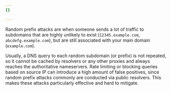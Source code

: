 ```yaml
---
{}

---
```


Random prefix attacks are when someone sends a lot of traffic to subdomains that are highly unlikely to exist (`12345.example.com`, `abcdefg.example.com`), but are still associated with your main domain (`example.com`).

Usually, a DNS query to each random subdomain (or prefix) is not repeated, so it cannot be cached by resolvers or any other proxies and always reaches the authoritative nameservers. Rate limiting or blocking queries based on source IP can introduce a high amount of false positives, since random prefix attacks commonly are conducted via public resolvers. This makes these attacks particularly effective and hard to mitigate.
